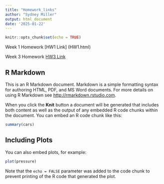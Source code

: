 ```yaml
---
title: "Homework_links"
author: "Sydney Miller"
output: html_document
date: '2025-01-22'
---
```


```r
knitr::opts_chunk$set(echo = TRUE)
```


Week 1 Homework [HW1 Link] (HW1.html)

Week 3 Homework [HW3 Link](Homework3.html)


## R Markdown

This is an R Markdown document. Markdown is a simple formatting syntax for authoring HTML, PDF, and MS Word documents. For more details on using R Markdown see <http://rmarkdown.rstudio.com>.

When you click the **Knit** button a document will be generated that includes both content as well as the output of any embedded R code chunks within the document. You can embed an R code chunk like this:

```r
summary(cars)
```

## Including Plots

You can also embed plots, for example:

```r
plot(pressure)
```

Note that the `echo = FALSE` parameter was added to the code chunk to prevent printing of the R code that generated the plot.
